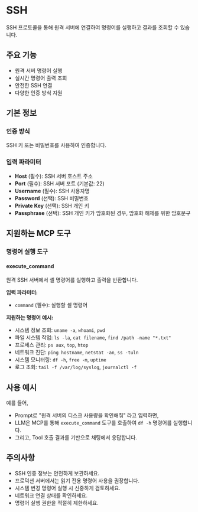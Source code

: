 # SSH

SSH 프로토콜을 통해 원격 서버에 연결하여 명령어를 실행하고 결과를 조회할 수 있습니다.

## 주요 기능
- 원격 서버 명령어 실행
- 실시간 명령어 출력 조회
- 안전한 SSH 연결
- 다양한 인증 방식 지원

## 기본 정보

### 인증 방식
SSH 키 또는 비밀번호를 사용하여 인증합니다.

### 입력 파라미터
- **Host** (필수): SSH 서버 호스트 주소
- **Port** (필수): SSH 서버 포트 (기본값: 22)
- **Username** (필수): SSH 사용자명
- **Password** (선택): SSH 비밀번호
- **Private Key** (선택): SSH 개인 키
- **Passphrase** (선택): SSH 개인 키가 암호화된 경우, 암호화 해제를 위한 암호문구

## 지원하는 MCP 도구

### 명령어 실행 도구
#### execute_command
원격 SSH 서버에서 셸 명령어를 실행하고 출력을 반환합니다.

**입력 파라미터:**
- `command` (필수): 실행할 셸 명령어

**지원하는 명령어 예시:**
- 시스템 정보 조회: `uname -a`, `whoami`, `pwd`
- 파일 시스템 작업: `ls -la`, `cat filename`, `find /path -name "*.txt"`
- 프로세스 관리: `ps aux`, `top`, `htop`
- 네트워크 진단: `ping hostname`, `netstat -an`, `ss -tuln`
- 시스템 모니터링: `df -h`, `free -m`, `uptime`
- 로그 조회: `tail -f /var/log/syslog`, `journalctl -f`

## 사용 예시

예를 들어,
- Prompt로 "원격 서버의 디스크 사용량을 확인해줘" 라고 입력하면,
- LLM은 MCP를 통해 `execute_command` 도구를 호출하여 `df -h` 명령어를 실행합니다.
- 그리고, Tool 호출 결과를 기반으로 채팅에서 응답합니다.


## 주의사항
- SSH 인증 정보는 안전하게 보관하세요.
- 프로덕션 서버에서는 읽기 전용 명령어 사용을 권장합니다.
- 시스템 변경 명령어 실행 시 신중하게 검토하세요.
- 네트워크 연결 상태를 확인하세요.
- 명령어 실행 권한을 적절히 제한하세요. 
